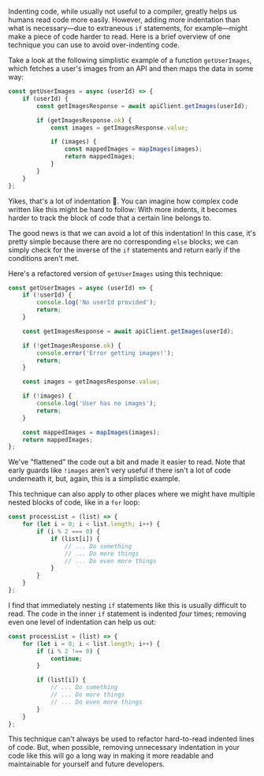 
Indenting code, while usually not useful to a compiler, greatly helps us humans read code more easily. However, adding more indentation than what is necessary––due to extraneous `if` statements, for example––might make a piece of code harder to read. Here is a brief overview of one technique you can use to avoid over-indenting code.

Take a look at the following simplistic example of a function `getUserImages`, which fetches a user's images from an API and then maps the data in some way:

```js
const getUserImages = async (userId) => {
    if (userId) {
        const getImagesResponse = await apiClient.getImages(userId);

        if (getImagesResponse.ok) {
            const images = getImagesResponse.value;

            if (images) {
                const mappedImages = mapImages(images);
                return mappedImages;
            }
        }
    }
};
```

Yikes, that's a lot of indentation 😬. You can imagine how complex code written like this might be hard to follow: With more indents, it becomes harder to track the block of code that a certain line belongs to.

The good news is that we can avoid a lot of this indentation! In this case, it's pretty simple because there are no corresponding `else` blocks; we can simply check for the inverse of the `if` statements and return early if the conditions aren't met.

Here's a refactored version of `getUserImages` using this technique:

```js
const getUserImages = async (userId) => {
    if (!userId) {
        console.log('No userId provided');
        return;
    }

    const getImagesResponse = await apiClient.getImages(userId);

    if (!getImagesResponse.ok) {
        console.error('Error getting images!');
        return;
    }

    const images = getImagesResponse.value;

    if (!images) {
        console.log('User has no images');
        return;
    }

    const mappedImages = mapImages(images);
    return mappedImages;
};
```

We've "flattened" the code out a bit and made it easier to read. Note that early guards like `!images` aren't very useful if there isn't a lot of code underneath it, but, again, this is a simplistic example.

This technique can also apply to other places where we might have multiple nested blocks of code, like in a `for` loop:

```js
const processList = (list) => {
    for (let i = 0; i < list.length; i++) {
        if (i % 2 === 0) {
            if (list[i]) {
                // ... Do something
                // ... Do more things
                // ... Do even more things
            }
        }
    }
};
```

I find that immediately nesting `if` statements like this is usually difficult to read. The code in the inner `if` statement is indented _four_ times; removing even one level of indentation can help us out:

```js
const processList = (list) => {
    for (let i = 0; i < list.length; i++) {
        if (i % 2 !== 0) {
            continue;
        }

        if (list[i]) {
            // ... Do something
            // ... Do more things
            // ... Do even more things
        }
    }
};
```

This technique can't always be used to refactor hard-to-read indented lines of code. But, when possible, removing unnecessary indentation in your code like this will go a long way in making it more readable and maintainable for yourself and future developers.

<OpenToWork />

<ConnectSection />
